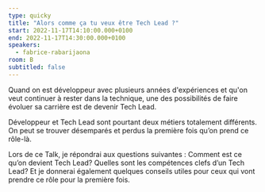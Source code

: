 ```yaml
---
type: quicky
title: "Alors comme ça tu veux être Tech Lead ?"
start: 2022-11-17T14:10:00.000+0100
end: 2022-11-17T14:30:00.000+0100
speakers:
  - fabrice-rabarijaona
room: B
subtitled: false
---
```


Quand on est développeur avec plusieurs années d'expériences et qu'on veut
continuer à rester dans la technique, une des possibilités de faire évoluer sa
carrière est de devenir Tech Lead.

Développeur et Tech Lead sont pourtant deux métiers totalement différents. On
peut se trouver désemparés et perdus la première fois qu’on prend ce rôle-là.

Lors de ce Talk, je répondrai aux questions suivantes : Comment est ce qu’on
devient Tech Lead? Quelles sont les compétences clefs d’un Tech Lead? Et je
donnerai également quelques conseils utiles pour ceux qui vont prendre ce rôle
pour la première fois.
